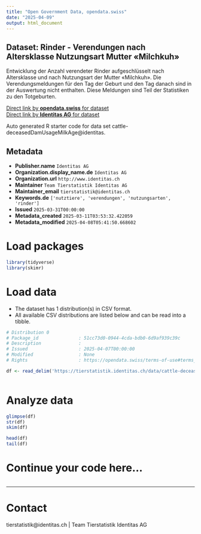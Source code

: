 ```yaml
---
title: "Open Government Data, opendata.swiss"
date: "2025-04-09"
output: html_document
---
```


## Dataset: Rinder - Verendungen nach Altersklasse Nutzungsart Mutter «Milchkuh»

Entwicklung der Anzahl verendeter Rinder aufgeschlüsselt nach Altersklasse und nach Nutzungsart der Mutter «Milchkuh». Die Verendungsmeldungen für den Tag der Geburt und den Tag danach sind in der Auswertung nicht enthalten. Diese Meldungen sind Teil der Statistiken zu den Totgeburten.

[Direct link by **opendata.swiss** for dataset](https://opendata.swiss/de/dataset/rinder-verendungen-nach-altersklasse-nutzungsart-mutter-milchkuh)<br>
[Direct link by **Identitas AG** for dataset](https://tierstatistik.identitas.ch/)

Auto generated R starter code for data set cattle-deceasedDamUsageMilkAge@identitas.

## Metadata

- **Publisher.name** `Identitas AG`
- **Organization.display_name.de** `Identitas AG`
- **Organization.url** `http://www.identitas.ch`
- **Maintainer** `Team Tierstatistik Identitas AG`
- **Maintainer_email** `tierstatistik@identitas.ch`
- **Keywords.de** `['nutztiere', 'verendungen', 'nutzungsarten', 'rinder']`
- **Issued** `2025-03-31T00:00:00`
- **Metadata_created** `2025-03-11T03:53:32.422059`
- **Metadata_modified** `2025-04-08T05:41:50.668602`


# Load packages

```r

library(tidyverse)
library(skimr)

```

# Load data

-   The dataset has 1 distribution(s) in CSV format.
-   All available CSV distributions are listed below and can be read into a tibble.

```r

# Distribution 0
# Package_id               : 51cc73d0-0944-4cda-bdb0-6d9af939c39c
# Description              : 
# Issued                   : 2025-04-07T00:00:00
# Modified                 : None
# Rights                   : https://opendata.swiss/terms-of-use#terms_by

df <- read_delim('https://tierstatistik.identitas.ch/data/cattle-deceasedDamUsageMilkAge.csv')



```

# Analyze data

```r

glimpse(df)
str(df)
skim(df)

head(df)
tail(df)

```

# Continue your code here...

```r

```

------------------------------------------------------------------------

# Contact

tierstatistik@identitas.ch | Team Tierstatistik Identitas AG
